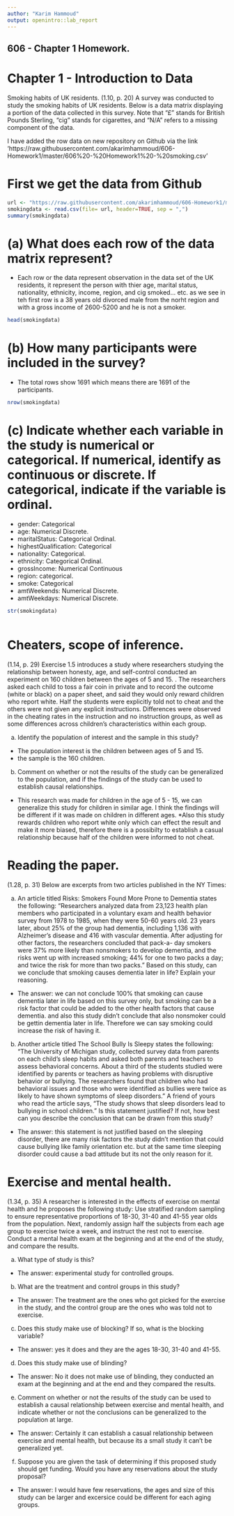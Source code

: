 ```yaml
---
author: "Karim Hammoud"
output: openintro::lab_report
---
```


## 606 - Chapter 1 Homework.
# Chapter 1 - Introduction to Data
Smoking habits of UK residents. (1.10, p. 20) A survey was conducted to study the smoking habits of
UK residents. Below is a data matrix displaying a portion of the data collected in this survey. Note that “£”
stands for British Pounds Sterling, “cig” stands for cigarettes, and “N/A” refers to a missing component of
the data.

I have added the row data on new repository on Github via the link 'https://raw.githubusercontent.com/akarimhammoud/606-Homework1/master/606%20-%20Homework1%20-%20smoking.csv'

# First we get the data from Github
```r
url <- "https://raw.githubusercontent.com/akarimhammoud/606-Homework1/master/606%20-%20Homework1%20-%20smoking.csv"
smokingdata <- read.csv(file= url, header=TRUE, sep = ",")
summary(smokingdata)
```

# (a) What does each row of the data matrix represent?

- Each row or the data represent observation in the data set of the UK residents, it represent the person with thier age, marital status, nationality, ethnicity, income, region, and cig smoked... etc. as we see in teh first row is a 38 years old divorced male from the norht region and with a gross income of 2600-5200 and he is not a smoker.
```r
head(smokingdata)
```


# (b) How many participants were included in the survey?

- The total rows show 1691 which means there are 1691 of the participants.
```r
nrow(smokingdata)
```


# (c) Indicate whether each variable in the study is numerical or categorical. If numerical, identify as continuous or discrete. If categorical, indicate if the variable is ordinal.

* gender: Categorical 
* age: Numerical Discrete.
* maritalStatus: Categorical Ordinal.
* highestQualification: Categorical 
* nationality: Categorical.
* ethnicity: Categorical Ordinal.
* grossIncome: Numerical Continuous
* region: categorical.
* smoke: Categorical 
* amtWeekends: Numerical Discrete.
* amtWeekdays: Numerical Discrete.


```r
str(smokingdata)
```

```r

```

# Cheaters, scope of inference. 
(1.14, p. 29) Exercise 1.5 introduces a study where researchers studying
the relationship between honesty, age, and self-control conducted an experiment on 160 children between the
ages of 5 and 15.
. The researchers asked each child to toss a fair coin in private and to record the outcome
(white or black) on a paper sheet, and said they would only reward children who report white. Half the
students were explicitly told not to cheat and the others were not given any explicit instructions. Differences
were observed in the cheating rates in the instruction and no instruction groups, as well as some differences
across children’s characteristics within each group.

(a) Identify the population of interest and the sample in this study?
* The population interest is the children between ages of 5 and 15. 
* the sample is the 160 children.

(b) Comment on whether or not the results of the study can be generalized to the population, and if the
findings of the study can be used to establish causal relationships.
* This research was made for children in the age of 5 - 15, we can generalize this study for children in similar age. I think the findings will be different if it was made on children in different ages. 
*Also this study rewards children who report white only which can effect the result and make it more biased, therefore there is a possibilty to establish a casual relationship because half of the children were informed to not cheat.


# Reading the paper. 
(1.28, p. 31) Below are excerpts from two articles published in the NY Times:

(a) An article titled Risks: Smokers Found More Prone to Dementia states the following:
“Researchers analyzed data from 23,123 health plan members who participated in a voluntary exam and
health behavior survey from 1978 to 1985, when they were 50-60 years old. 23 years later, about 25% of
the group had dementia, including 1,136 with Alzheimer’s disease and 416 with vascular dementia. After
adjusting for other factors, the researchers concluded that pack-a- day smokers were 37% more likely than
nonsmokers to develop dementia, and the risks went up with increased smoking; 44% for one to two packs a
day; and twice the risk for more than two packs.”
Based on this study, can we conclude that smoking causes dementia later in life? Explain your reasoning.

* The answer: we can not conclude 100% that smoking can cause dementia later in life based on this survey only, but smoking can be a risk factor that could be added to the other health factors that cause dementia. and also this study didn't conclude that also nonsmoker could be gettin dementia later in life.
Therefore we can say smoking could increase the risk of having it.



(b) Another article titled The School Bully Is Sleepy states the following:
“The University of Michigan study, collected survey data from parents on each child’s sleep habits and asked
both parents and teachers to assess behavioral concerns. About a third of the students studied were identified
by parents or teachers as having problems with disruptive behavior or bullying. The researchers found that
children who had behavioral issues and those who were identified as bullies were twice as likely to have shown
symptoms of sleep disorders.”
A friend of yours who read the article says, “The study shows that sleep disorders lead to bullying in school
children.” Is this statement justified? If not, how best can you describe the conclusion that can be drawn
from this study?

* The answer: this statement is not justified based on the sleeping disorder, there are many risk factors the study didn't mention that could cause bullying like family orientation etc. but at the same time sleeping disorder could cause a bad attitude but its not the only reason for it. 


# Exercise and mental health. 
(1.34, p. 35) A researcher is interested in the effects of exercise on mental
health and he proposes the following study: Use stratified random sampling to ensure representative
proportions of 18-30, 31-40 and 41-55 year olds from the population. Next, randomly assign half the subjects
from each age group to exercise twice a week, and instruct the rest not to exercise. Conduct a mental health
exam at the beginning and at the end of the study, and compare the results.


(a) What type of study is this?
* The answer: experimental study for controlled groups.

(b) What are the treatment and control groups in this study?
* The answer: The treatment are the ones who got picked for the exercise in the study, and the control group are the ones who was told not to exercise.

(c) Does this study make use of blocking? If so, what is the blocking variable?
* The answer: yes it does and they are the ages 18-30, 31-40 and 41-55.

(d) Does this study make use of blinding?
* The answer: No it does not make use of blinding, they conducted an exam at the beginning and at the end and they compared the results.

(e) Comment on whether or not the results of the study can be used to establish a causal relationship
between exercise and mental health, and indicate whether or not the conclusions can be generalized to
the population at large.
* The answer: Certainly it can establish a casual relationship between exercise and mental health, but because its a small study it can't be generalized yet.

(f) Suppose you are given the task of determining if this proposed study should get funding. Would you
have any reservations about the study proposal?
* The answer: I would have few reservations, the ages and size of this study can be larger and excersice could be different for each aging groups.







